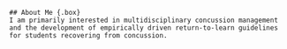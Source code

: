 ```block
## About Me {.box}
I am primarily interested in multidisciplinary concussion management and the development of empirically driven return-to-learn guidelines for students recovering from concussion. 
```
